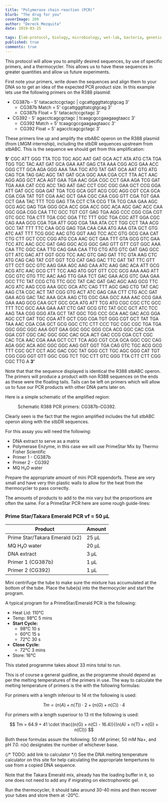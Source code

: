 ```yaml
---
title: "Polymerase chain reaction (PCR)"
blurb: "The drug for you"
coverImage: 209
author: "Dereck Mezquita"
date: 2019-03-25

tags: [lab-protocol, biology, microbiology, wet-lab, bacteria, genetic-engineering]
published: true
comments: true
---
```


This protocol will allow you to amplify desired sequences, by use of specific primers, and a thermocycler. This allows us to have these sequences in greater quantities and allow us future experiments.

First note your primers, write down the sequences and align them to your DNA so to get an idea of the expected PCR product size. In this example lets use the following primers on the R388 plasmid:

- CG387b - 5' tatacactccgctagc | cgcattgggttatcgtgcag 3'
    - CG387b Match = 5' cgcattgggttatcgtgcag 3'
    - CG387b Float = 5' tatacactccgctagc 3'
- CG392 - 5' agacctcagcgctagc | tcaagcgccgaagaagtaacc 3'
    - CG392 Match = 5' tcaagcgccgaagaagtaacc 3'
    - CG392 Float = 5' agacctcagcgctagc 3'

These primers line up and amplify the stbABC operon on the R388 plasmid (from LMGM internship), including the stbDR sequences upstream from stbABC. This is the sequence we should get from this amplification:

**5'** CGC ATT GGG TTA TCG TGC AGC AAT GAT GCA ACT ATA ATG CTA TGA TGG TGC TAC AAT GAT GCA GAA AAT GAG CTA AAA CGG ACG GAA ACC GGG CTT GCA AGA GGG AAA TAA TGC ATG TAT GAT GCA AAT GTG ATG CAG TCA TAG GAC AGC TAT GAT GCA GGC AAA CGA CCT TTA ACT AAC AGG AGG GCT ACA AGT GAA TGA AAC GGA CGC CCT GAA AGA TCG GAT TGA AAA CAT CCG ACC TAG AAT GAC CCT CGC CGC GAA GCT CCG GGA ATT GAT GCC GGA GAT TGA TCG GCA GGT ACG CGC AGG CGT CCA GCA CGA CGA TAT TGT CGA AAC GCT GAA CGC CAA CGG GTT CGA TGT GAA CCT GAA TAC TTT TCG GAG TTA CCT CTA CCG TTA TCG CAA GAA AGC GCG AGC GAG TGA GGG GCA ACC GGA ACC GGC ACA AGC GAC ACC CAA GGC GGA CGG CAA TTC GCC TGT CGT GAG TGA AGG CCC CGG CGA CGT GTC GCC TGA CTT TGA CGC GGA TTC TTT GGC TGA CGC ATT GGA CGC CAG AAA GCG CGA TGA ATT GGG CGA TAA ATA CCT TGG CCT TAA ACG GCC TAT TTT TTC CAA GCG GAG TGA CAA CAA ATG AAA GTA GCT GTG ATC AAT TTT TCG GGC AAC GTG GGT AAG TCC ACC GTG GCG CAA CAT CTG CTT GCT CCC CGG ATG CCA AAC GCT GAA TTT GTA GCG GTC GAA TCC ATC AAC GCC GAT GAG GGC ACG GGC GAG GTT GTT CGT GGC AAA CAA TTC GGC CAA TTG CAG GAA CAA TTG CTG ATG GTC GAT GAG GCC GTT ATC GAC ATT GGT GCG TCC AAC GTC GAG GAT TTC GTA AAG CTC ATG CAG CAG TAT CGT GGT TCG CAT GAG GAC TTC GAT TAT TTC GTT GTT CCT GCC GTC AAG GAA AGC AAG CAA ATC AAG GAC ACA ATT GCG ACG ATC AAC GCG CTT TCC AAG ATG GGT GTT CCC GCG AAA AAG ATT CGC GTC GTG TTC AAC AAG TTG GAA TCT GAC GAA ACG GTC GAA GAA GCC TTC TAT CCG CTG TTC GCC TAT CAC GAT GAC AGC AAG GCG TTC ACG ATC AAG CCG AAA GCC GCA ATC CAG TTT AGC GAG CTG TAT CAC AAG CTA CGC ACT TAT CGG GTG ACT ATC GAG CAA CTT CTG ACC GAT GAA ACG GAC TAC AAA GCA AAG CTG CGC GAA GCC AAA AAC CCG GAA GAA AAG GCG CAA GCT GCC GCA ATG ATT TCG ATG CGC CGC CTC GCC TTT TCC GCC AAA GAA AAT CTC GAT GCG GTC TAT GCC GCT ATC TCC AAG TAA CGG GGG ATA GCT TAT GGC TGG CCC GCA AAC GAC ACG GGA AGC CCT GAT TGC CGA ATT GCT CGG CGA TGT GGG CGT GCT TAT TGA TAA AAC CGA CGA GCT GCG GGC CTC CTT CCC TGC CGC CGC TGA TGA GGC GGC GGC AAA GGT GAA GGC GGC GGG CCA ACG GGC CAC CGA GGA CGT CGC CAC GGC GGC CAC GCA ACT GAC CCG CGA CCT CGC CAC TCA AAC CGA AAA GCT CCT TCA AGG CGT CCA GCA GGC CGC CAG AGA GGC ACA AGC GGC GGC AAG GGT GGT TGA CAG GTC TGC ACG GCG TTT CGC GCT CCT AGC GAC CGC TAT GGG CCT TGC AGC GGG CAT TGT CGG CGG GGT GTT GGC CGG TCT TGC CTT GTC GGG TTA CTT CTT CGG CGC TTG A **3'**

Note that that the sequence displayed is identical the R388 stbABC operon. The primers will produce a product with non R388 sequences on the ends as these were the floating tails. Tails can be left on primers which will allow us to fuse our PCR products with other DNA parts later on.

Here is a simple schematic of the amplified region:

<Figure src="/references/biology-wetlab_polymerase-chain-reaction-pcr/20181023_schematic_PCR_1_amplifiedRegion_CG387b-CG392.png">
    Schematic R388 PCR primers: CG387b-CG392.
</Figure>

Clearly seen is the fact that the region amplified includes the full stbABC operon along with the stbDR sequences.

For this assay you will need the following:

- DNA extract to serve as a matrix
- Polymerase Enzyme, in this case we will use PrimeStar Mix by Thermo Fisher Scientific
- Primer 1 - CG387b
- Primer 2 - CG392
- MQ H₂O water

Prepare the appropriate amount of mini PCR eppendorfs. These are very small and have very thin plastic walls to allow for the heat from the thermocycler to pass correctly.

The amounts of products to add to the mix vary but the proportions are often the same. For a PrimeStar PCR here are some rough guide-lines:

### Prime Star/Takara Emerald PCR vf = 50 µL

| **Product**                       | **Amount** |
|----------------------------------|------------|
| Prime Star/Takara Emerald (x2)   | 25 µL      |
| MQ H₂O water                     | 20 µL      |
| DNA extract                      | 3 µL       |
| Primer 1 (CG387b)                | 1 µL       |
| Primer 2 (CG392)                 | 1 µL       |

Mini centrifuge the tube to make sure the mixture has accumulated at the bottom of the tube. Place the tube(s) into the thermocycler and start the program.

A typical program for a PrimeStar/Emerald PCR is the following:

- Heat Lid: 110°C
- Temp: 98°C  5 mins
- **Start Cycle:**
    - 98°C 10 s
    - 60°C 15 s
    - 72°C 30 s
- **Close Cycle:**
    - 72°C 3 mins
- Store: 16°C

This stated programme takes about 33 mins total to run.

This is of course a general guidline, as the programme should depend as per the melting temperatures of the primers in use. The way to calculate the melting temperature of primers is the with the following formulas:

For primers with a length inferiour to 14 nt the following is used:

$$
    Tm = (n(A) + n(T)) \cdot 2 + (n(G) + n(C)) \cdot 4
$$

For primers with a length superiour to 13 nt the following is used:

$$
    Tm = 64.9 + 41 \cdot \frac{(n(G) + n(C) - 16.4)}{(n(A) + n(T) + n(G) + n(C))}
$$

Both these formulas assum the following: 50 nM primer, 50 mM Na+, and pH 7.0. n(x) designates the number of whichever base.

{/* TODO: add link to calculator */}
See the DNA melting temperature calculator on this site for help calculating the appropriate tempertures to use from a copied DNA sequence.

Note that the Takara Emerald mix, already has the loading buffer in it, so one does not need to add any if migrating on electrophoretic gel.

Run the thermocycler, it should take around 30-40 mins and then recover your tubes and store them at -20&deg;C.